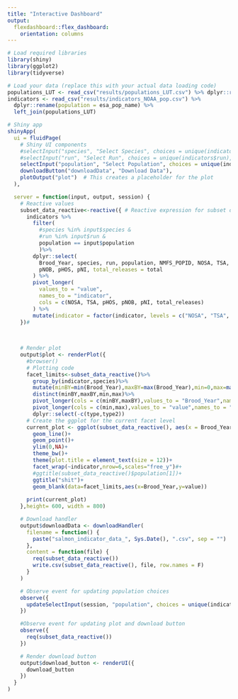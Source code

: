 ---
title: "Interactive Dashboard"
output: 
  flexdashboard::flex_dashboard:
    orientation: columns
---
```{r}
# Load required libraries
library(shiny)
library(ggplot2)
library(tidyverse)

# Load your data (replace this with your actual data loading code)
populations_LUT <- read_csv("results/populations_LUT.csv") %>% dplyr::rename(population = esa_pop_name)
indicators <- read_csv("results/indicators_NOAA_pop.csv") %>%
  dplyr::rename(population = esa_pop_name) %>%
  left_join(populations_LUT)

# Shiny app
shinyApp(
  ui = fluidPage(
    # Shiny UI components
    #selectInput("species", "Select Species", choices = unique(indicators$species), multiple = F),
    #selectInput("run", "Select Run", choices = unique(indicators$run), multiple = F),
    selectInput("population", "Select Population", choices = unique(indicators$population), multiple = F),
    downloadButton("downloadData", "Download Data"),
    plotOutput("plot")  # This creates a placeholder for the plot
  ),

  server = function(input, output, session) {
    # Reactive values
    subset_data_reactive<-reactive({ # Reactive expression for subset data
      indicators %>%
        filter(
          #species %in% input$species &
          #run %in% input$run &
          population == input$population 
          )%>%
        dplyr::select(
          Brood_Year, species, run, population, NMFS_POPID, NOSA, TSA,
          pNOB, pHOS, pNI, total_releases = total
        ) %>%
        pivot_longer(
          values_to = "value",
          names_to = "indicator",
          cols = c(NOSA, TSA, pHOS, pNOB, pNI, total_releases)
        ) %>%
        mutate(indicator = factor(indicator, levels = c("NOSA", "TSA", "pHOS", "pNOB", "pNI", "total_releases")))
    })#
    

    
    # Render plot
    output$plot <- renderPlot({
      #browser()
      # Plotting code
      facet_limits<-subset_data_reactive()%>%
        group_by(indicator,species)%>%
        mutate(minBY=min(Brood_Year),maxBY=max(Brood_Year),min=0,max=max(value,na.rm = T,nan.rm=T))%>%
        distinct(minBY,maxBY,min,max)%>%
        pivot_longer(cols = c(minBY,maxBY),values_to = "Brood_Year",names_to = "type")%>%
        pivot_longer(cols = c(min,max),values_to = "value",names_to = "type2")%>%
        dplyr::select(-c(type,type2))
      # Create the ggplot for the current facet level
      current_plot <- ggplot(subset_data_reactive(), aes(x = Brood_Year, y = value,color=species)) +
        geom_line()+
        geom_point()+
        ylim(0,NA)+
        theme_bw()+
        theme(plot.title = element_text(size = 12))+
        facet_wrap(~indicator,nrow=6,scales="free_y")#+
        #ggtitle(subset_data_reactive()$population[1])+
        ggtitle("shit")+
        geom_blank(data=facet_limits,aes(x=Brood_Year,y=value))
        
      print(current_plot) 
    },height= 600, width = 800)

    # Download handler
    output$downloadData <- downloadHandler(
      filename = function() {
        paste("salmon_indicator_data_", Sys.Date(), ".csv", sep = "")
      },
      content = function(file) {
        req(subset_data_reactive())
        write.csv(subset_data_reactive(), file, row.names = F)
      }
    )

    # Observe event for updating population choices
    observe({
      updateSelectInput(session, "population", choices = unique(indicators$population))
    })

    #Observe event for updating plot and download button
    observe({
      req(subset_data_reactive())
    })

    # Render download button
    output$download_button <- renderUI({
      download_button
    })
  }
)
```
